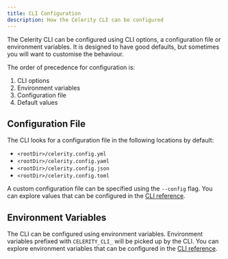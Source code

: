 ```yaml
---
title: CLI Configuration
description: How the Celerity CLI can be configured
---
```


The Celerity CLI can be configured using CLI options, a configuration file or environment variables.
It is designed to have good defaults, but sometimes you will want to customise the behaviour.

The order of precedence for configuration is:
1. CLI options
2. Environment variables
3. Configuration file
4. Default values

## Configuration File

The CLI looks for a configuration file in the following locations by default:
- `<rootDir>/celerity.config.yml`
- `<rootDir>/celerity.config.yaml`
- `<rootDir>/celerity.config.json`
- `<rootDir>/celerity.config.toml`

A custom configuration file can be specified using the `--config` flag.
You can explore values that can be configured in the [CLI reference](/docs/cli/reference).

## Environment Variables

The CLI can be configured using environment variables.
Environment variables prefixed with `CELERITY_CLI_` will be picked up by the CLI.
You can explore environment variables that can be configured in the [CLI reference](/docs/cli/reference).
